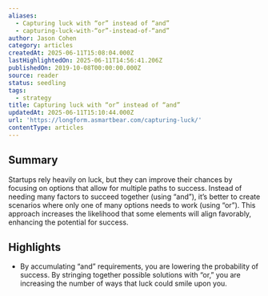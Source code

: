 ```yaml
---
aliases:
  - Capturing luck with “or” instead of “and”
  - capturing-luck-with-“or”-instead-of-“and”
author: Jason Cohen
category: articles
createdAt: 2025-06-11T15:08:04.000Z
lastHighlightedOn: 2025-06-11T14:56:41.206Z
publishedOn: 2019-10-08T00:00:00.000Z
source: reader
status: seedling
tags:
  - strategy
title: Capturing luck with “or” instead of “and”
updatedAt: 2025-06-11T15:10:44.000Z
url: 'https://longform.asmartbear.com/capturing-luck/'
contentType: articles
---
```

## Summary

Startups rely heavily on luck, but they can improve their chances by focusing on options that allow for multiple paths to success. Instead of needing many factors to succeed together (using “and”), it’s better to create scenarios where only one of many options needs to work (using “or”). This approach increases the likelihood that some elements will align favorably, enhancing the potential for success.

## Highlights

- By accumulating “and” requirements, you are lowering the probability of success. By stringing together possible solutions with “or,” you are increasing the number of ways that luck could smile upon you.

